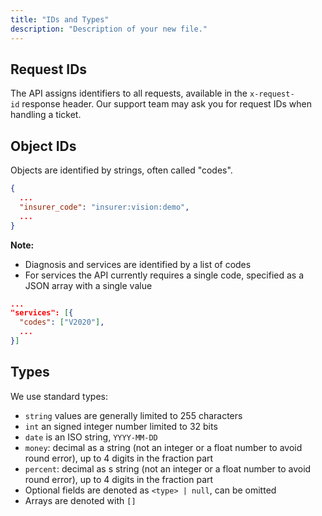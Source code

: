 ```yaml
---
title: "IDs and Types"
description: "Description of your new file."
---
```


## Request IDs

The API assigns identifiers to all requests, available in the `x-request-id` response header. Our support team may ask you for request IDs when handling a ticket.

## Object IDs

Objects are identified by strings, often called "codes".

```json
{
  ...
  "insurer_code": "insurer:vision:demo",
  ...
}
```

**Note:**

- Diagnosis and services are identified by a list of codes
- For services the API currently requires a single code, specified as a JSON array with a single value

```json
...
"services": [{
  "codes": ["V2020"],
  ...
}]
```

## Types

We use standard types:

- `string` values are generally limited to 255 characters
- `int` an signed integer number limited to 32 bits
- `date` is an ISO string, `YYYY-MM-DD`
- `money`: decimal as a string (not an integer or a float number to avoid round error), up to 4 digits in the fraction part
- `percent`: decimal as s string (not an integer or a float number to avoid round error), up to 4 digits in the fraction part
- Optional fields are denoted as `<type> | null`, can be omitted
- Arrays are denoted with `[]`
